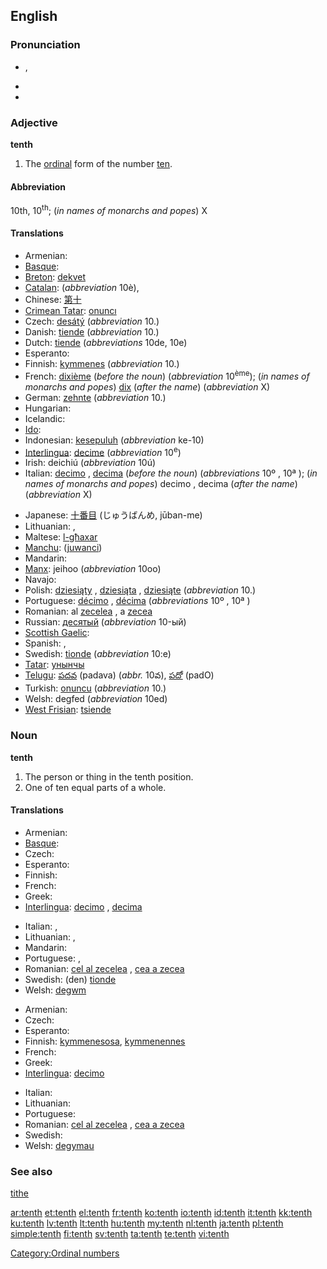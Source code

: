 {{wikipedia}}
==English==
{{ordinalbox|en|9th|10th|11th|ninth|eleventh|card=ten}}

===Pronunciation===
* {{a|UK|US}} {{IPA|/tɛnθ/}}, {{SAMPA|/tEnT/}}
* {{audio|en-us-tenth.ogg|Audio (US)}}
* {{rhymes|ɛnθ}}

===Adjective===
'''tenth'''

# The [[ordinal]] form of the number [[ten]].

====Abbreviation====
10th, 10<sup>th</sup>; (''in names of monarchs and popes'') X

====Translations====
{{trans-top|ordinal form of ten}}
* Armenian: {{t-|hy|տասներորդ|tr=tasnerord}}
* [[Basque]]: {{t|eu|hamargarren|xs=Basque}}
* [[Breton]]: [[dekvet]]
* [[Catalan]]: {{t-|ca|desè|m}} (''abbreviation'' 10è), {{t-|ca|dècim|m}}
* Chinese: [[第十]]
* [[Crimean Tatar]]: [[onuncı]]
* Czech: [[desátý]] (''abbreviation'' 10.)
* Danish: [[tiende]] (''abbreviation'' 10.)
* Dutch: [[tiende]] (''abbreviations'' 10de, 10e)
* Esperanto: {{t-|eo|deka|xs=Esperanto}}
* Finnish: [[kymmenes]] (''abbreviation'' 10.)
* French: [[dixième]] (''before the noun'') (''abbreviation'' 10<sup>ème</sup>); (''in names of monarchs and popes'') [[dix]] (''after the name'') (''abbreviation'' X)
* German: [[zehnte]] (''abbreviation'' 10.)
* Hungarian: {{t+|hu|tizedik}}
* Icelandic: {{t-|is|tíundi|m}}
* [[Ido]]: {{t+|io|dekesma|xs=Ido}}
* Indonesian: [[kesepuluh]] (''abbreviation'' ke-10)
* [[Interlingua]]: [[decime]] (''abbreviation'' 10<sup>e</sup>)
* Irish: deichiú (''abbreviation'' 10ú)
* Italian: [[decimo]] {{m}}, [[decima]] {{f}} (''before the noun'') (''abbreviations'' 10º {{m}}, 10ª {{f}}); (''in names of monarchs and popes'') decimo {{m}}, decima {{f}} (''after the name'') (''abbreviation'' X)
{{trans-mid}}
* Japanese: [[十番目]] (じゅうばんめ, jūban-me)
* Lithuanian: {{t+|lt|dešimtas|m|xs=Lithuanian}}, {{t+|lt|dešimta|f|xs=Lithuanian}}
* Maltese: [[l-għaxar]]
* [[Manchu]]: ([[juwanci]])
* Mandarin: {{t|cmn|第十|tr=dìshí|sc=Hani}}
* [[Manx]]: jeihoo (''abbreviation'' 10oo)
* Navajo: {{tø|nv|neeznáá góneʼ}}
* Polish: [[dziesiąty]] {{m}}, [[dziesiąta]] {{f}}, [[dziesiąte]] {{n}} (''abbreviation'' 10.)
* Portuguese: [[décimo]] {{m}}, [[décima]] {{f}} (''abbreviations'' 10º {{m}}, 10ª {{f}})
* Romanian: al [[zecelea]] {{m}}, a [[zecea]] {{f}}
* Russian: [[десятый]] (''abbreviation'' 10-ый)
* [[Scottish Gaelic]]: {{t-|gd|deicheamh|xs=Scottish Gaelic}}
* Spanish: {{t+|es|décimo|m}}, {{t-|es|décima|f}}
* Swedish: [[tionde]] (''abbreviation'' 10:e)
* [[Tatar]]: [[унынчы]]
* [[Telugu]]: [[పదవ]] (padava) (''abbr.'' 10వ), [[పదో]] (padO)
* Turkish: [[onuncu]] (''abbreviation'' 10.)
* Welsh: degfed (''abbreviation'' 10ed)
* [[West Frisian]]: [[tsiende]]
{{trans-bottom}}

===Noun===
'''tenth'''

# The person or thing in the tenth position.
# One of ten equal parts of a whole.

====Translations====
{{trans-top|something in the tenth position}}
* Armenian: {{t-|hy|տասներորդ|tr=tasnerord}}
* [[Basque]]: {{t|eu|hamargarren|xs=Basque}}
* Czech: {{t-|cs|desátý|m}}
* Esperanto: {{t-|eo|deka|xs=Esperanto}}
* Finnish: {{t+|fi|kymmenes}}
* French: {{t+|fr|dixième|m|f}}
* Greek: {{t+|el|δέκατος}}
* [[Interlingua]]: [[decimo]] {{m}}, [[decima]] {{f}}
{{trans-mid}}
* Italian: {{t+|it|decimo|m}}, {{t+|it|decima|f}}
* Lithuanian: {{t+|lt|dešimtas|m|xs=Lithuanian}}, {{t+|lt|dešimta|f|xs=Lithuanian}}
* Mandarin: {{t|cmn|第十|tr=dìshí|sc=Hani}}
* Portuguese: {{t+|pt|décimo|m}}, {{t+|pt|décima|f}}
* Romanian: [[cel al zecelea]] {{m}}, [[cea a zecea]] {{f}}
* Swedish: (den) [[tionde]] {{c}}
* Welsh: [[degwm]] {{m}}
{{trans-bottom}}

{{trans-top|one of ten equal parts of a whole}}
* Armenian: {{t-|hy|տասներորդ|tr=tasnerord}}
* Czech: {{t-|cs|desetina|f}}
* Esperanto: {{t-|eo|dekono|xs=Esperanto}}
* Finnish: [[kymmenesosa]], [[kymmenennes]]
* French: {{t+|fr|dixième|m}}
* Greek: {{t+|el|δέκατο|n}}
* [[Interlingua]]: [[decimo]] {{m}}
{{trans-mid}}
* Italian: {{t+|it|decimo|m}}
* Lithuanian: {{t+|lt|dešimtadalis|m|xs=Lithuanian}}
* Portuguese: {{t+|pt|décimo|m}}
* Romanian: [[cel al zecelea]] {{m}}, [[cea a zecea]] {{f}}
* Swedish: {{t+|sv|tiondel|c}}
* Welsh: [[degymau]] {{m|p}}
{{trans-bottom}}

===See also===
[[tithe]]

[[Category:Ordinal numbers]]

[[ar:tenth]]
[[et:tenth]]
[[el:tenth]]
[[fr:tenth]]
[[ko:tenth]]
[[io:tenth]]
[[id:tenth]]
[[it:tenth]]
[[kk:tenth]]
[[ku:tenth]]
[[lv:tenth]]
[[lt:tenth]]
[[hu:tenth]]
[[my:tenth]]
[[nl:tenth]]
[[ja:tenth]]
[[pl:tenth]]
[[simple:tenth]]
[[fi:tenth]]
[[sv:tenth]]
[[ta:tenth]]
[[te:tenth]]
[[vi:tenth]]